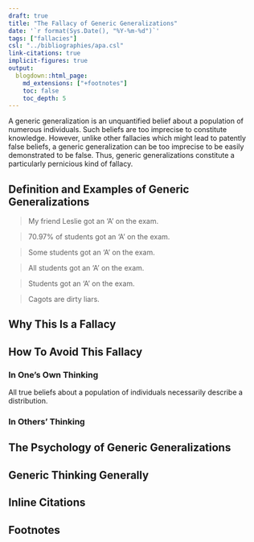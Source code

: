 ```yaml
---
draft: true
title: "The Fallacy of Generic Generalizations"
date: '`r format(Sys.Date(), "%Y-%m-%d")`'
tags: ["fallacies"]
csl: "../bibliographies/apa.csl"
link-citations: true
implicit-figures: true
output:
  blogdown::html_page:
    md_extensions: ["+footnotes"]
    toc: false
    toc_depth: 5
---
```


A generic generalization is an unquantified belief about a population of numerous individuals. Such beliefs are too imprecise to constitute knowledge. However, unlike other fallacies which might lead to patently false beliefs, a generic generalization can be too imprecise to be easily demonstrated to be false. Thus, generic generalizations constitute a particularly pernicious kind of fallacy.

<!--more-->

## Definition and Examples of Generic Generalizations

> My friend Leslie got an 'A' on the exam.

> 70.97% of students got an 'A' on the exam.

> Some students got an 'A' on the exam.

> All students got an 'A' on the exam.

> Students got an 'A' on the exam.

> Cagots are dirty liars.


## Why This Is a Fallacy


## How To Avoid This Fallacy


### In One's Own Thinking

All true beliefs about a population of individuals necessarily describe a distribution.


### In Others' Thinking


## The Psychology of Generic Generalizations


## Generic Thinking Generally


## Inline Citations

::: {#refs}
:::


## Footnotes
